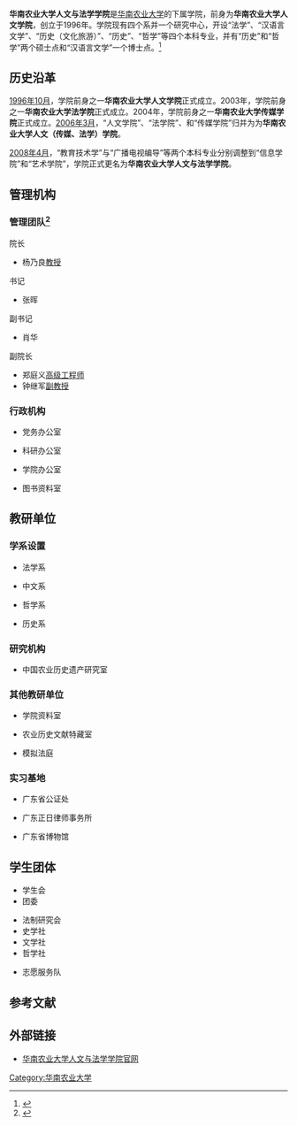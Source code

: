 '''华南农业大学人文与法学学院'''是[[华南农业大学|华南农业大学]]的下属学院，前身为'''华南农业大学人文学院'''，创立于1996年。学院现有四个系并一个研究中心，开设“法学”、“汉语言文学”、“历史（文化旅游）”、“历史”、“哲学”等四个本科专业，并有“历史”和“哲学”两个硕士点和“汉语言文学”一个博士点。<ref>{{Cite web|title=学院简介|url=https://rw.scau.edu.cn/xyjj/list.htm|accessdate=2020-01-27|work=rw.scau.edu.cn|archive-date=2020-01-27|archive-url=https://web.archive.org/web/20200127142641/https://rw.scau.edu.cn/xyjj/list.htm|dead-url=no}}</ref>

==历史沿革==
[[1996年10月|1996年10月]]，学院前身之一'''华南农业大学人文学院'''正式成立。2003年，学院前身之一'''华南农业大学法学院'''正式成立。2004年，学院前身之一'''华南农业大学传媒学院'''正式成立。[[2006年3月|2006年3月]]，“人文学院”、“法学院”、和“传媒学院”归并为为'''华南农业大学人文（传媒、法学）学院'''。

[[2008年4月|2008年4月]]，“教育技术学”与“广播电视编导”等两个本科专业分别调整到“信息学院”和“艺术学院”，学院正式更名为'''华南农业大学人文与法学学院'''。

==管理机构==
===管理团队<ref>{{Cite web|title=现任领导|url=https://rw.scau.edu.cn/xrld/list.htm|accessdate=2020-01-27|work=rw.scau.edu.cn|archive-date=2020-01-27|archive-url=https://web.archive.org/web/20200127142902/https://rw.scau.edu.cn/xrld/list.htm|dead-url=no}}</ref>===
院长
* 杨乃良[[教授|教授]]
书记
* 张晖
副书记
* 肖华
副院长
* 郑庭义[[高级工程师|高级工程师]]
* 钟继军[[副教授|副教授]]

===行政机构===
{{col-begin}}
{{col-6}}
* 党务办公室
{{col-6}}
* 科研办公室
{{col-6}}
* 学院办公室
{{col-6}}
* 图书资料室
{{col-end}}

==教研单位==
===学系设置===
{{col-begin}}
{{col-6}}
* 法学系
{{col-6}}
* 中文系
{{col-6}}
* 哲学系
{{col-6}}
* 历史系
{{col-end}}
===研究机构===
* 中国农业历史遗产研究室
===其他教研单位===
{{col-begin}}
{{col-6}}
* 学院资料室
{{col-6}}
* 农业历史文献特藏室
{{col-6}}
* 模拟法庭
{{col-end}}
===实习基地===
{{col-begin}}
{{col-6}}
* 广东省公证处
{{col-6}}
* 广东正日律师事务所
{{col-6}}
* 广东省博物馆
{{col-end}}

==学生团体==
{{col-begin}}
{{col-6}}
* 学生会
* 团委
{{col-6}}
* 法制研究会
* 史学社
* 文学社
* 哲学社
{{col-6}}
* 志愿服务队
{{col-end}}

==参考文献==
{{reflist|2}}

==外部链接==
*[https://rw.scau.edu.cn/main.htm 华南农业大学人文与法学学院官网]{{Wayback|url=https://rw.scau.edu.cn/main.htm |date=20200127142905 }}

{{华南农业大学}}
[[Category:华南农业大学|Category:华南农业大学]]
